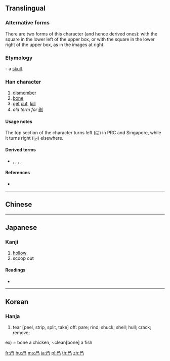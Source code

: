 {{also|叧}}
==Translingual==
{{Han stroke|[[File:骨-order.gif|100px]]<br/>Box on right (Traditional Chinese and Japanese kanji)}}
{{Han stroke|[[File:骨-aorder.gif|100px]]<br/>Box on left (Simplified Chinese)}}

===Alternative forms===
There are two forms of this character (and hence derived ones): with the square in the lower left of the upper box, or with the square in the lower right of the upper box, as in the images at right.

===Etymology===
{{liushu|p}} - a [[skull]].

===Han character===
{{Han char|rn=13|rad=冂|as=04|sn=6|four=|canj=BNB}}

# [[dismember]]
# [[bone]]
# [[get]] [[cut]], [[kill]]
# ''old term for'' [[剮]]

====Usage notes====
The top section of the character turns left (◱) in PRC and Singapore, while it turns right (◲) elsewhere.

====Derived terms====
* {{l|mul|咼}}, {{l|mul|骨}}, {{l|mul|肎}}, {{l|mul|𠛰}}, {{l|mul|𠕩}}

====References====
* {{Han ref|kx=0129.090|dkj=01525|dj=0290.050|hdz=10100.050|uh=518E|ud=20878}}

----

==Chinese==
{{zh-see|剮|a}}

----

==Japanese==

===Kanji===
{{ja-kanji|grade=|rs=冂04}}

# [[hollow]]
# scoop out

====Readings====
* {{ja-readings|on=[[か]] (ka), [[け]] (ke)|kun=[[わける]] (wakeru)}}

----

==Korean==

===Hanja===
{{ko-hanja|hangeul=과|rv=gwa|mr=kwa}}

# tear [peel, strip, split, take] off: pare; rind; shuck; shell; hull; crack; remove;
ex) ~ bone a chicken, ~clean[bone] a fish

[[fr:冎]]
[[hu:冎]]
[[ms:冎]]
[[ja:冎]]
[[pl:冎]]
[[th:冎]]
[[zh:冎]]